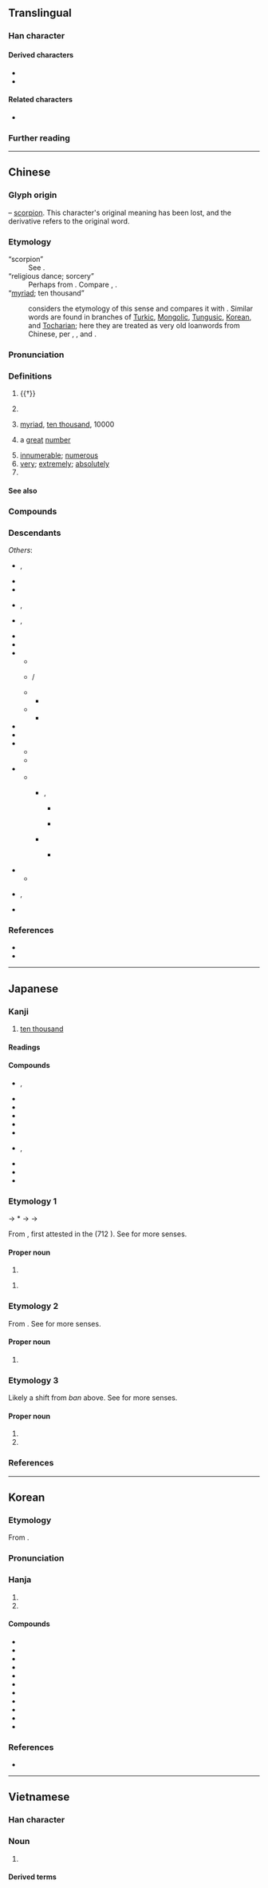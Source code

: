{{also|万}}
{{character info}}

{{commonscat}}
==Translingual==
{{ja-forms|[[万]]|[[万]]|萬}}

===Han character===
{{Han char|rn=114|rad=禸|as=08|sn=13|snmj+=12|four=44427|canj=TWLB|ids=⿱艹禺}}

====Derived characters====
* {{l|mul|[[㒖]], [[噧]], [[𫮮]], [[𡽇]], [[𢶯]], [[澫]], [[𤢥]], [[𦼌]], [[𣜜]], [[燤]], [[𤛶]], [[邁]], [[𥖣]], [[𥜍]], [[䊪]], [[𬚑]], [[蠇]], [[䜕]], [[贎]], [[𧾗]], [[𨆣]], [[𨲴]], [[𨭬]], [[𬒪]], [[𫙽]], [[𪒪]], [[勱]]}}
* {{l|mul|[[厲]], [[𫴆]], [[𭙿]], [[癘]], [[𨷈]], [[𥍈]], [[蠆]], [[躉]]}}

====Related characters====
* {{l|mul|万}} {{q|Japanese [[shinjitai]] and [[Simplified Chinese]]}}

===Further reading===
{{Han ref|kx=1042.330|dkj=31339|dj=1501.060|hdz=53247.080|uh=842C}}

----

==Chinese==
{{zh-forms|s=万|alt=㸘,𤍚,𢁭,𥝄,𥝅}}
{{zh-wp|zh|yue}}

===Glyph origin===
{{Han etym}}

{{liushu|p}} – [[scorpion]]. This character's original meaning has been lost, and the derivative {{och-l|蠆}} refers to the original word.

===Etymology===
; “scorpion”
: See {{och-l|蠆}}.
; “religious dance; sorcery”
: Perhaps from {{inh|zh|sit-pro|*s-man||medicine}}. Compare {{cog|bo|སྨན||medicine; she-demons worshipped by common folk}}, {{cog|my|မန်း||utter mystic words to heal or ward off evil}}.
; “[[myriad]]; ten thousand”
: {{zh-ref|Schuessler (2007)}} considers the etymology of this sense {{der|zh|sit}} and compares it with {{cog|bo|འབུམ||hundred thousand; complete; entire; multifarious}}. Similar words are found in branches of [[Turkic]], [[Mongolic]], [[Tungusic]], [[Korean]], and [[Tocharian]]; here they are treated as very old loanwords from Chinese, per {{zh-ref|Pulleyblank (''apud'' Clauson, 1972)}}, {{zh-ref|Beckwith (2009)}}, {{zh-ref|Adams (2013)}} and {{zh-ref|Tremblay (2005)}}.

===Pronunciation===
{{zh-pron
|m=wàn
|ma=y
|m-s=wan4
|dg=ван3
|c=maan6
|c-t=man5
|g=uan5
|h=pfs=van;gd=van4
|j=van3
|mb=uāing
|md=uâng
|mn=ml,tw,ph,sg:bān
|mn-t=bhuêng7/bhuang7
|mn-t_note=bhuêng7 - Chaozhou; bhuang7 - Shantou
|w=3me,3ve
|w_note=3me - colloquial (only in {{zh-l|*萬子}}); 3ve - literary ("ten thousand", etc.)
|x=
|mc=y
|oc=y
|cat=a,num,n,adv,pn
}}

===Definitions===
{{zh-hanzi}}

# {{†}} {{zh-original|蠆|scorpion}}
# {{lb|zh|historical}} {{n-g|A ritual dance in ancient China.}}
# [[myriad]], [[ten thousand]], 10000
#: {{zh-x|萬歲|ten thousand years; hooray; long live}}
# {{lb|zh|figurative}} a [[great]] [[number]]
# [[innumerable]]; [[numerous]]
# [[very]]; [[extremely]]; [[absolutely]]
# {{surname|zh}}

====See also====
{{Chinese-numbers}}

===Compounds===
{{zh-der|一擲百萬|一日萬機|一本萬利|一碧萬頃|一食萬錢|三呼萬歲|不遠萬里|人千人萬|以一持萬|以一知萬|以一馭萬|以防萬一|來千去萬|傲睨萬物|儀態萬千|儀態萬方|億萬|億萬斯年|光焰萬丈|光芒萬丈|前程萬里|劈屍萬段|力敵萬人|力敵萬夫|功流萬世|包羅萬象|十二萬分|十萬火急|十萬火速|千乘萬騎|千仇萬恨|千依萬順|千倉萬箱|千兵萬馬|千刀萬剁|千刀萬剮|千刁萬惡|千千萬萬|千叮萬囑|千呼萬喚|千咒萬罵|千喚萬喚|千妥萬妥|千妥萬當|千家萬戶|千山萬壑|千山萬水|千岐萬轍|千巖萬壑|千巖萬谷|千差萬別|千年萬載|千思萬想|千恩萬謝|千愁萬恨|千愁萬慮|千愁萬緒|千態萬狀|千挑萬選|千推萬阻|千支萬派|千方萬計|千村萬落|千條萬端|千條萬緒|千歡萬喜|千狀萬態|千狀萬端|千生萬死|千真萬真|千真萬確|千萬|千萬買鄰|千秋萬世|千秋萬代|千秋萬古|千秋萬歲|千端萬緒|千紅萬紫|千絲萬縷|千緒萬端|千般萬樣|千言萬語|千變萬化|千變萬狀|千軍萬馬|千辛萬苦|千門萬戶|千難萬險|千難萬難|千頭萬緒|咫尺萬里|天地萬物|家貲萬貫|封侯萬里|屈一伸萬|巨萬|廣廈萬間|感慨萬千|懸旌萬里|成千上萬|成千成萬|成千累萬|成千論萬|挂一漏萬|排除萬難|掛一漏萬|插架萬軸|揚名立萬|撥萬論千|撥萬輪千|數以萬計|日理萬機|日試萬言|日食萬錢|明見萬里|明鑒萬里|晴空萬里|未知萬一|柔情萬千|森羅萬象|氣象萬千|源泉萬斛|無千大萬|無千無萬|煙波萬頃|燈火萬家|牙籤萬軸|狼狽萬狀|生佛萬家|百萬|百萬之眾|百萬富翁|百萬雄兵|百萬雄師|盈千累萬|相去萬里|瞬息萬變|碎屍萬段|碧波萬頃|萬一|萬丈|萬丈深淵|萬丈竿頭|萬不及一|萬不可失|萬不失一|萬不得已|萬世|萬世一時|萬世師表|萬乘|萬乘之國|萬乘之尊|萬事|萬事亨通|萬事大吉|萬事如意|萬事皆休|萬事通|萬人之敵|萬人坑|萬人敵|萬人空巷|萬人迷|萬仞|萬代|萬代一時|萬代千秋|萬元戶|萬兒|萬兒八千|萬全|萬全之策|萬全之計|萬分|萬別千差|萬剮千刀|萬劫|萬劫不復|萬千|萬卷|萬古|萬古不滅|萬古千秋|萬古流芳|萬古留芳|萬古長春|萬古長青|萬國|萬國公報|萬國旗|萬境歸空|萬壑|萬壑爭流|萬壽|萬壽千秋|萬壽山|萬壽無疆|萬壽菊|萬夫|萬夫不當|萬夫莫敵|萬夫莫當|萬姓|萬姓統譜|萬安|萬家燈火|萬家生佛|萬寶囊|萬寶常|萬巒鄉|萬年|萬年曆|萬年青|萬幸|萬幾|萬念俱灰|萬急|萬惡|萬戶侯|萬戶千門|萬把|萬斛泉源|萬方|萬曆|萬有|萬有引力|萬望|萬機|萬步表|萬歲|萬歲千秋|萬歲爺|萬死|萬死一生|萬死不辭|萬民傘|萬水千山|萬法唯識|萬無|萬無一失|萬無失一|萬物|萬物之靈|萬狀|萬目睽睽|萬眾一心|萬石|萬福|萬萬|萬萬不可|萬萬千千|萬種|萬種風情|萬竅|萬端|萬箭攢心|萬箭穿心|萬箱|萬籟|萬籟俱寂|萬籟無聲|萬籤插架|萬紅千紫|萬紫千紅|萬緒千端|萬緒千頭|萬緣|萬縷千絲|萬聖節|萬能|萬能膠|萬能鑰匙|萬般|萬花筒|萬苦千辛|萬華|萬葉|萬言書|萬語千言|萬象|萬象包羅|萬象更新|萬象森羅|萬貫|萬貫家私|萬貫家財|萬載千秋|萬那杜|萬里|萬里之望|萬里侯|萬里同風|萬里封侯|萬里江山|萬里迢迢|萬里長城|萬里鵬程|萬里鵬翼|萬重|萬金|萬金不換|萬金之軀|萬金油|萬鈞|萬鍾|萬難|萬靈丹|萬頃|萬頃琉璃|萬頭攢動|萬馬千軍|萬馬奔騰|萬馬皆瘖|萬馬齊瘖|筆力萬鈞|紅塵萬丈|罪當萬死|罪該萬死|腰纏萬貫|莫報萬一|要千取萬|計出萬全|說千說萬|論千論萬|變化萬端|豪情萬丈|貽笑萬世|貽羞萬年|遺臭萬代|遺臭萬年|遺臭萬載|金錢萬能|鉅萬|長風萬里|雄心萬丈|雙手萬能|離題萬里|雷霆萬鈞|青錢萬選|食日萬錢|驚恐萬分|鵬程萬里|萬和|萬福店|萬店|萬家|萬電|萬橋|萬寶|萬壽橋|萬人|千岩萬壑|萬峪河|萬寨|萬松|萬榮|萬用|萬丹|萬巒|萬寧|萬中無一|萬字|雲萬|萬峰|萬源|萬丈高樓平地起}}

===Descendants===
{{CJKV||j=万|まん|j2=ばん|jt=ten thousand|만|kt=ten thousand|vạn|vt=ten thousand}}
''Others'':
<!-- * {{desc|zh|-|bor=1}} {{och-l|頭曼|tr=*doː moːn|{{w|Touman}}, the first leader (''[[chanyu]]'') of the [[Xiongnu]]}} -->
* {{desc|pcc|faanh||ten thousand|bor=1}}, {{l|pcc|Wanq|pos=surname}}
* {{desc|hmn-pro|*wi̯aŋᶜ||ten thousand|bor=1}}
* {{desc|ckv|ban||ten thousand|bor=1}}
* {{desc|km|ម៉ឺន|bor=1}}, {{l|km|ហ្មឺន|t=ten thousand; official rank}}
* {{desc|lo|ໝື່ນ|bor=1}}, {{l|lo|ຫມື່ນ|t=ten thousand; official rank}}
* {{desc|okm|bor=1|드먼|tr=tumen|t=ten thousand}}
* {{desc|okm|bor=1|즈믄|tr=cumun|t=thousand}}
* {{desc|xng|ᠲᠦᠮᠡᠨ|t=ten thousand|bor=1}}
** {{desc|en|tumen|t=an army unit of 10,000 soldiers, among the ancient Mongols|bor=1}}
** {{desc|mn-kha|ᠲᠦᠮᠡ}} / {{l|mn|түм}}
** {{desc|fa|تومان|tr=tumân|bor=1}}
*** {{desc|en|toman|t=former currency of Iran|bor=1}}
** {{desc|ru|Тюмень|t=Tyumen|bor=1}}
*** {{desc|en|Tyumen|t=city in Russia|bor=1}}
* {{desc|shn|မိုၼ်ႇ|t=ten thousand|bor=1}}
* {{desc|th|หมื่น|t=ten thousand; official rank|bor=1}}
* {{desc|ine-toc-pro|bor=1}}
** {{desc|xto|tmāṃ|t=ten thousand}}
** {{desc|txb|t(u)māne|t<sub>(u)</sub>māne|ten thousand, a myriad}}
* {{desc|tuw-pro|bor=1}}
** {{desc|mnc|ᡨᡠᠮᡝᠨ|t=ten thousand}}
*** {{desc|zh|-|bor=1}} {{zh-l|圖們|[[Tumen]], city in China}}, {{zh-l|圖們江|[[Tumen River]], boundary river between China, North Korea and Russia}}
**** {{desc|en|Tumen|t=city in China|bor=1}}
**** {{desc|ko|-|bor=1}} {{ko-l|^도문|圖們|Tumen}}
*** {{desc|okm|bor=1|투먼〮가ᇰ|tr=Thwùmén-kàng|t=Tumen River}}
**** {{desc|ko|-|bor=1}} {{ko-l|^두만강|豆滿江|Tumen River}}
* {{desc|trk-pro|*Tümen|t=ten thousand; an infinitely large number|bor=1}}
** {{desc|tr|tümen|t=ten thousand}}
* {{desc|vi|bor=1|-}} {{vi-l|muôn|𨷈|ten thousand; all, many}}, {{l|vi|man|t=ten thousand}}
* {{desc|za|fanh|t=ten thousand|bor=1}}

===References===
* {{R:yue:Hanzi}}
* {{thcwd|9891}}

{{zh-cat|Beginning}}

----

==Japanese==
{{ja-kanji forms|万|萬}}

===Kanji===
{{ja-kanji|grade=n|rs=艸09|shin=万}}

# [[ten thousand]]

====Readings====
{{ja-readings
|goon=もん
|kanon=ばん
|kanyoon=まん
|kun=よろず-<よろづ-
|nanori=かず, かつ, すすむ, たか, つむ, つもる, ま, ゆる, よし
}}

====Compounds====
{{der-top|Compounds}}
* {{ja-r|萬%子|マン%ズ}}, {{ja-r|萬%子|ワン%ズ}}
* {{ja-r|一%萬|イー%ワン}}
* {{ja-r|二%萬|リャン%ワン}}
* {{ja-r|三%萬|サン%ワン}}
* {{ja-r|四%萬|スー%ワン}}
* {{ja-r|五%萬|ウー%ワン}}
* {{ja-r|六%萬|リュー%ワン}}, {{ja-r|六%萬|ロー%ワン}}
* {{ja-r|七%萬|チー%ワン}}
* {{ja-r|八%萬|パー%ワン}}
* {{ja-r|九%萬|チュー%ワン}}
{{der-bottom}}

===Etymology 1===
{{ja-kanjitab|よろず|yomi=k}}
{{IPAfont|⟨yo<sub>2</sub>ro<sub>2</sub>du⟩}} → *{{IPAchar|/jərədu/}} → {{IPAchar|/jorod͡zu/}} → {{IPAchar|/jorozu/}}

From {{inh|ja|ojp|sort=よろず|-}}, first attested in the ''{{w|Kojiki}}'' (712 {{CE}}). See {{ja-l|万}} for more senses.

====Proper noun====
{{ja-pos|proper|shin=万|よろず|hhira=よろづ}}

# {{surname|ja|A=a|nodot=1|sort=よろず}}

{{ja-pos|proper|shin=万|よろづ}}

# {{surname|ja|A=a|nodot=1|sort=よろず}}

===Etymology 2===
{{ja-kanjitab|ばん|yomi=o}}
From {{der|ja|ltc|sort=はん|-}} {{ltc-l|萬}}. See {{ja-l|万}} for more senses.

====Proper noun====
{{ja-pos|proper|shin=万|ばん}}

# {{surname|ja|A=a|nodot=1|sort=はん}}

===Etymology 3===
{{ja-kanjitab|まん|yomi=o}}
Likely a shift from ''ban'' above. See {{ja-l|万}} for more senses.

====Proper noun====
{{ja-pos|proper|shin=万|まん}}

# {{given name|ja|female|A=a|sort=まん}}
# {{surname|ja|A=a|nodot=1|sort=まん}}

===References===
{{ja-kref
|jis=685F
|ku=7263
|shift=E4DD
|euc=E8DF
|freq=2125
|nelson=3984
|newnelson=5103
|halpern=2497
|kld=''not listed''
|heisig=2969
|tuttle=0a3.8
}}
<references/>

----

==Korean==

===Etymology===
From {{der|ko|ltc|sort=만|-}} {{ltc-l|萬}}. 
{{hanja-ety
|dk={{okm-l|먼〮|mén|link=no}}
|m={{okm-l|만〯|mǎn}}
|mh={{okm-l|일〮만〯|íl-mǎn}}
|ml=雜語#하34A
}}
===Pronunciation===
{{ko-hanja-pron|만|l=y}}

===Hanja===
{{ko-hanja-search}}
{{ko-hanja|[[일]][[만]](一萬)|만}}

# {{hanja form of|만|[[ten thousand]]}}
# {{hanja form of|만|[[myriad]]}}

====Compounds====
{{der-top3|Compounds}}
* {{ko-l|만우|萬有}}
* {{ko-l|만국|萬國}}
* {{ko-l|만약|萬若}}
* {{ko-l|만능|萬能}}
* {{ko-l|만세|萬歲}}
* {{ko-l|만물|萬物}}
* {{ko-l|만억|萬億|[[trillion]]}}
* {{ko-l|만우절|[[April Fools' Day]]|萬愚節}}
* {{ko-l|만년필|萬年筆}}
* {{ko-l|^만리장성|萬里長城}}
* {{ko-l|만유인력|萬有引力}}
{{der-bottom}}

===References===
* {{R:hanjadoc|10427}}

----

==Vietnamese==

===Han character===
{{vi-readings|hanviet=vạn, muôn|nom=vạn, vàn, mại, vẹn, muôn|rs=艸09}}

===Noun===
{{vi-noun|sc=Hani}}

# {{han tu form of|[[vạn]], [[muôn]]|[[ten thousand]]}}

====Derived terms====
{{der3|vi
|{{vi-l|萬能|vạn năng|}}
|{{vi-l|萬事|vạn sự|}}
|{{vi-l|萬壽|vạn thọ|}}
|{{vi-l|萬歲|vạn tuế|}}
|{{vi-l|萬物|vạn vật|}}
|{{vi-l|萬不得以|vạn bất đắc dĩ|}}
|{{vi-l|萬字|chữ vạn|}}
|{{vi-l|鏡萬華|kính vạn hoa|}}
|{{vi-l|千變萬化|thiên biến vạn hoá|}}
|{{vi-l|萬不得已|vạn bất đắc dĩ|}}
|{{vi-l|萬里長城|Vạn Lí Trường Thành|}}
|{{vi-l|萬事如意|vạn sự như ý|}}
|{{vi-l|萬歲|vạn tuế|}}

}}